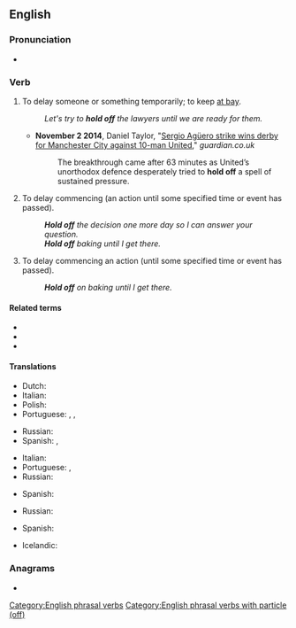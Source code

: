 {{also|holdoff}}
==English==

===Pronunciation===
* {{audio|en-au-hold off.ogg|Audio (AU)|lang=en}}

===Verb===
{{en-verb|holds off|holding off|held off}}

# {{lb|en|idiomatic|transitive}} To delay someone or something temporarily; to keep [[at bay]].
#: ''Let's try to '''hold off''' the lawyers until we are ready for them.''
#* '''November 2 2014''', Daniel Taylor, "[http://www.theguardian.com/football/2014/nov/02/manchester-city-manchester-united-premier-league-match-report Sergio Agüero strike wins derby for Manchester City against 10-man United]," ''guardian.co.uk''
#*: The breakthrough came after 63 minutes as United’s unorthodox defence desperately tried to '''hold off''' a spell of sustained pressure.
# {{lb|en|idiomatic|transitive}} To delay commencing (an action until some specified time or event has passed).
#: '''''Hold off''' the decision one more day so I can answer your question.''
#: '''''Hold off''' baking until I get there.''
# {{lb|en|idiomatic|intransitive}} To delay commencing an action (until some specified time or event has passed).
#: '''''Hold off''' on baking until I get there.''

====Related terms====
* {{l|en|hold up}}
* {{l|en|hold it}}
* {{l|en|forhold}}

====Translations====
{{trans-top|to delay someone or something}}
* Dutch: {{t+|nl|tegenhouden}}
* Italian: {{t+|it|ritardare}}
* Polish: {{t+|pl|odroczyć}}
* Portuguese: {{t+|pt|deter}}, {{t+|pt|reter}}, {{t+|pt|segurar}}
{{trans-mid}}
* Russian: {{t+|ru|откла́дывать}}
* Spanish: {{t+|es|posponer}}, {{t+|es|retrasar}}
{{trans-bottom}}

{{trans-top|to delay commencing}}
* Italian: {{t+|it|posporre}}
* Portuguese: {{t+|pt|deter}}, {{t+|pt|segurar}}
* Russian: {{t+|ru|откла́дывать}}
{{trans-mid}}
* Spanish: {{t+|es|posponer}}
{{trans-bottom}}

{{trans-top|To delay commencing an action}}
* Russian: {{t+|ru|откла́дывать}}
{{trans-mid}}
* Spanish: {{t+|es|posponer}}
{{trans-bottom}}

{{checktrans-top}}
* Icelandic: {{t-check|is|Biða með það}}
{{trans-mid}}
{{trans-bottom}}

===Anagrams===
* {{anagrams|en|a=dffhloo|offhold}}

[[Category:English phrasal verbs]]
[[Category:English phrasal verbs with particle (off)]]
